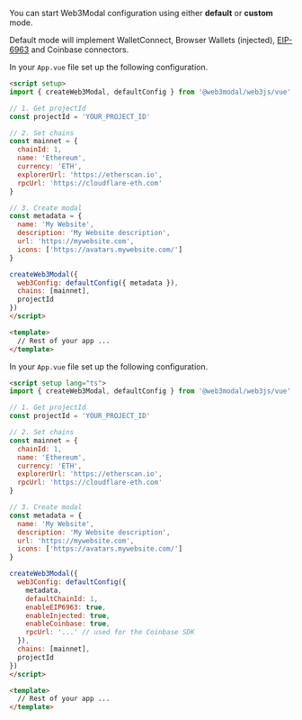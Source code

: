 
You can start Web3Modal configuration using either **default** or **custom** mode.

Default mode will implement WalletConnect, Browser Wallets (injected), [EIP-6963](https://eips.ethereum.org/EIPS/eip-6963) and Coinbase connectors.

<Tabs>
<TabItem value="default" label="Default">


In your `App.vue` file set up the following configuration.

```html
<script setup>
import { createWeb3Modal, defaultConfig } from '@web3modal/web3js/vue'

// 1. Get projectId
const projectId = 'YOUR_PROJECT_ID'

// 2. Set chains
const mainnet = {
  chainId: 1,
  name: 'Ethereum',
  currency: 'ETH',
  explorerUrl: 'https://etherscan.io',
  rpcUrl: 'https://cloudflare-eth.com'
}

// 3. Create modal
const metadata = {
  name: 'My Website',
  description: 'My Website description',
  url: 'https://mywebsite.com',
  icons: ['https://avatars.mywebsite.com/']
}

createWeb3Modal({
  web3Config: defaultConfig({ metadata }),
  chains: [mainnet],
  projectId
})
</script>

<template>
  // Rest of your app ...
</template>
```

</TabItem>
<TabItem value="custom" label="Custom">

In your `App.vue` file set up the following configuration.

```html
<script setup lang="ts">
import { createWeb3Modal, defaultConfig } from '@web3modal/web3js/vue'

// 1. Get projectId
const projectId = 'YOUR_PROJECT_ID'

// 2. Set chains
const mainnet = {
  chainId: 1,
  name: 'Ethereum',
  currency: 'ETH',
  explorerUrl: 'https://etherscan.io',
  rpcUrl: 'https://cloudflare-eth.com'
}

// 3. Create modal
const metadata = {
  name: 'My Website',
  description: 'My Website description',
  url: 'https://mywebsite.com',
  icons: ['https://avatars.mywebsite.com/']
}

createWeb3Modal({
  web3Config: defaultConfig({ 
    metadata,
    defaultChainId: 1,
    enableEIP6963: true,
    enableInjected: true,
    enableCoinbase: true,
    rpcUrl: '...' // used for the Coinbase SDK
  }),
  chains: [mainnet],
  projectId
})
</script>

<template>
  // Rest of your app ...
</template>
```

</TabItem>
</Tabs>